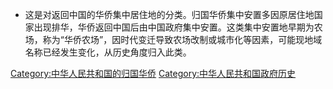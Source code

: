 * 这是对返回中国的华侨集中居住地的分类。归国华侨集中安置多因原居住地国家出现排华，华侨返回中国后由中国政府集中安置。这类集中安置地早期为农场，称为“华侨农场”，因时代变迁导致农场改制或城市化等因素，可能现地域名称已经发生变化，从历史角度归入此类。

{{catmore|华侨农场}}
[[Category:中华人民共和国的归国华侨|Category:中华人民共和国的归国华侨]]
[[Category:中华人民共和国政府历史|Category:中华人民共和国政府历史]]